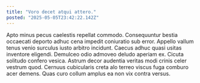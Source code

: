 ```yaml
---
title: "Voro decet atqui attero."
posted: "2025-05-05T23:42:22.142Z"
---
```


Apto minus pecus caelestis repellat commodo. Consequuntur bestia occaecati deporto adhuc cena impedit coniuratio sub error. Appello vallum tenus venio surculus iusto arbitro incidunt.
Caecus adhuc quasi usitas inventore eligendi. Demulceo odio admoveo deludo aperiam ex. Cicuta solitudo confero vesica.
Astrum decor audentia veritas modi crinis celer vestrum quod. Cernuus cubicularis creta alo terreo viscus fuga comburo acer demens. Quas curo collum amplus ea non vix contra versus.
